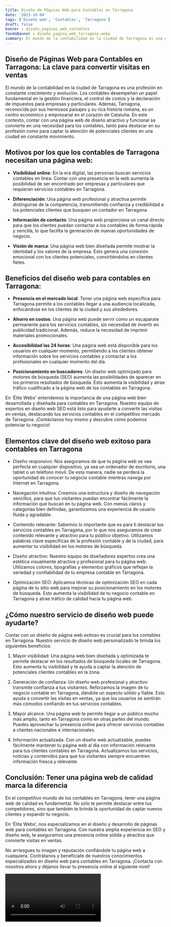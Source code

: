 ```yaml
---
title: Diseño de Páginas Web para Contables en Tarragona
date: '2023-10-04'
tags: ['Diseño web', 'Contables', 'Tarragona']
draft: false
banner : diseño_paginas_web_contables
fondoBanner : diseño_pagina_web_tarragona.webp
summary: El mundo de la contabilidad en la ciudad de Tarragona es una profesión en constante crecimiento y evolución. Los contables desempeñan un papel fundamental en la gestión financiera, el control de costos y la declaración de impuestos para empresas y particulares. Además, Tarragona, reconocida por sus hermosos paisajes y su rica historia romana, es un centro económico y empresarial en el corazón de Cataluña. En este contexto, contar con una página web de diseño atractivo y funcional se convierte en una necesidad para los contables, tanto para destacar en su profesión como para captar la atención de potenciales clientes en una ciudad en constante movimiento.
---
```


## Diseño de Páginas Web para Contables en Tarragona: La clave para convertir visitas en ventas

El mundo de la contabilidad en la ciudad de Tarragona es una profesión en constante crecimiento y evolución. Los contables desempeñan un papel fundamental en la gestión financiera, el control de costos y la declaración de impuestos para empresas y particulares. Además, Tarragona, reconocida por sus hermosos paisajes y su rica historia romana, es un centro económico y empresarial en el corazón de Cataluña. En este contexto, contar con una página web de diseño atractivo y funcional se convierte en una necesidad para los contables, tanto para destacar en su profesión como para captar la atención de potenciales clientes en una ciudad en constante movimiento.

## Motivos por los que los contables de Tarragona necesitan una página web:

- **Visibilidad online**: En la era digital, las personas buscan servicios contables en línea. Contar con una presencia en la web aumenta la posibilidad de ser encontrado por empresas y particulares que requieran servicios contables en Tarragona.

- **Diferenciación**: Una página web profesional y atractiva permite distinguirse de la competencia, transmitiendo confianza y credibilidad a los potenciales clientes que busquen un contador en Tarragona.

- **Información de contacto**: Una página web proporciona un canal directo para que los clientes puedan contactar a los contables de forma rápida y sencilla, lo que facilita la generación de nuevas oportunidades de negocio.

- **Visión de marca**: Una página web bien diseñada permite mostrar la identidad y los valores de la empresa. Esto genera una conexión emocional con los clientes potenciales, convirtiéndolos en clientes fieles.

## Beneficios del diseño web para contables en Tarragona:

- **Presencia en el mercado local**: Tener una página web específica para Tarragona permite a los contables llegar a una audiencia localizada, enfocándose en los clientes de la ciudad y sus alrededores.

- **Ahorro en costos**: Una página web puede servir como un escaparate permanente para los servicios contables, sin necesidad de invertir en publicidad tradicional. Además, reduce la necesidad de imprimir materiales promocionales.

- **Accesibilidad las 24 horas**: Una página web está disponible para los usuarios en cualquier momento, permitiendo a los clientes obtener información sobre los servicios contables y contactar a los profesionales en cualquier momento del día.

- **Posicionamiento en buscadores**: Un diseño web optimizado para motores de búsqueda (SEO) aumenta las posibilidades de aparecer en los primeros resultados de búsqueda. Esto aumenta la visibilidad y atrae tráfico cualificado a la página web de los contables en Tarragona.

En 'Élite Webs' entendemos la importancia de una página web bien desarrollada y diseñada para contables en Tarragona. Nuestro equipo de expertos en diseño web SEO está listo para ayudarte a convertir las visitas en ventas, destacando tus servicios contables en el competitivo mercado de Tarragona. ¡Contáctanos hoy mismo y descubre cómo podemos potenciar tu negocio!

<GifSeo />

<Cta />

## Elementos clave del diseño web exitoso para contables en Tarragona

- Diseño responsivo: Nos aseguramos de que tu página web se vea perfecta en cualquier dispositivo, ya sea un ordenador de escritorio, una tablet o un teléfono móvil. De esta manera, nadie se perderá la oportunidad de conocer tu negocio contable mientras navega por Internet en Tarragona.

- Navegación intuitiva: Creamos una estructura y diseño de navegación sencillos, para que tus visitantes puedan encontrar fácilmente la información que buscan en tu página web. Con menús claros y categorías bien definidas, garantizamos una experiencia de usuario fluida y agradable.

- Contenido relevante: Sabemos lo importante que es para ti destacar tus servicios contables en Tarragona, por lo que nos aseguramos de crear contenido relevante y atractivo para tu público objetivo. Utilizamos palabras clave específicas de la profesión contable y de la ciudad, para aumentar tu visibilidad en los motores de búsqueda.

- Diseño atractivo: Nuestro equipo de diseñadores expertos crea una estética visualmente atractiva y profesional para tu página web. Utilizamos colores, tipografías y elementos gráficos que reflejan la seriedad y confiabilidad de tu empresa contable en Tarragona.

- Optimización SEO: Aplicamos técnicas de optimización SEO en cada página de tu sitio web para mejorar su posicionamiento en los motores de búsqueda. Esto aumenta la visibilidad de tu negocio contable en Tarragona y atrae tráfico de calidad hacia tu página web.

## ¿Cómo nuestro servicio de diseño web puede ayudarte?

Contar con un diseño de página web exitoso es crucial para los contables en Tarragona. Nuestro servicio de diseño web personalizado te brinda los siguientes beneficios:

1. Mayor visibilidad: Una página web bien diseñada y optimizada te permite destacar en los resultados de búsqueda locales de Tarragona. Esto aumenta tu visibilidad y te ayuda a captar la atención de potenciales clientes contables en la zona.

2. Generación de confianza: Un diseño web profesional y atractivo transmite confianza a tus visitantes. Reforzamos la imagen de tu negocio contable en Tarragona, dándole un aspecto sólido y fiable. Esto ayuda a convertir las visitas en ventas, ya que los usuarios se sentirán más cómodos confiando en tus servicios contables.

3. Mayor alcance: Una página web te permite llegar a un público mucho más amplio, tanto en Tarragona como en otras partes del mundo. Puedes aprovechar tu presencia online para ofrecer servicios contables a clientes nacionales e internacionales.

4. Información actualizada: Con un diseño web actualizable, puedes fácilmente mantener tu página web al día con información relevante para tus clientes contables en Tarragona. Actualizamos tus servicios, noticias y contenidos para que tus visitantes siempre encuentren información fresca y relevante.

## Conclusión: Tener una página web de calidad marca la diferencia

En el competitivo mundo de los contables en Tarragona, tener una página web de calidad es fundamental. No sólo te permite destacar entre tus competidores, sino que también te brinda la oportunidad de captar nuevos clientes y expandir tu negocio.

En 'Élite Webs', nos especializamos en el diseño y desarrollo de páginas web para contables en Tarragona. Con nuestra amplia experiencia en SEO y diseño web, te aseguramos una presencia online sólida y atractiva que convierte visitas en ventas.

No arriesgues tu imagen y reputación confiándole tu página web a cualquiera. Contrátanos y benefíciate de nuestros conocimientos especializados en diseño web para contables en Tarragona. ¡Contacta con nosotros ahora y déjanos llevar tu presencia online al siguiente nivel!

<Video />

<CtaBot job='Contables' city='Tarragona'/>

<Gmaps query='Tarragona+españa+maps' />